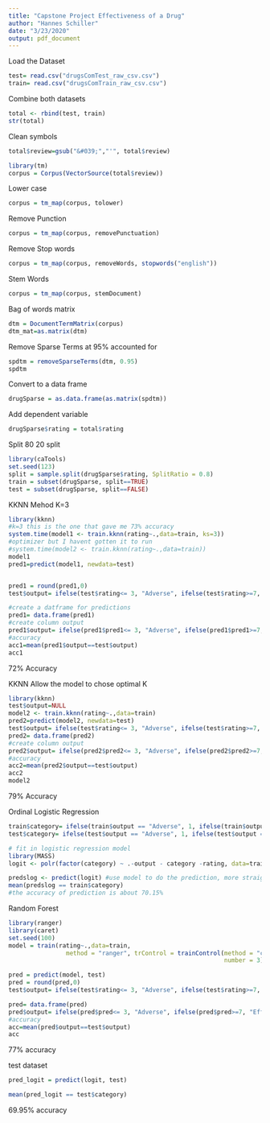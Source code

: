 ```yaml
---
title: "Capstone Project Effectiveness of a Drug"
author: "Hannes Schiller"
date: "3/23/2020"
output: pdf_document
---
```

Load the Dataset
```r
test= read.csv("drugsComTest_raw_csv.csv")
train= read.csv("drugsComTrain_raw_csv.csv")
```

Combine both datasets
```r
total <- rbind(test, train)
str(total)
```

Clean symbols
```r
total$review=gsub("&#039;","'", total$review)
```

```r
library(tm)
corpus = Corpus(VectorSource(total$review))
```

Lower case
```r
corpus = tm_map(corpus, tolower)
```

Remove Punction 
```r
corpus = tm_map(corpus, removePunctuation)
```

Remove Stop words
```r
corpus = tm_map(corpus, removeWords, stopwords("english"))
```

Stem Words
```r
corpus = tm_map(corpus, stemDocument)
```

Bag of words matrix
```r
dtm = DocumentTermMatrix(corpus)
dtm_mat=as.matrix(dtm)
```

Remove Sparse Terms at 95% accounted for
```r
spdtm = removeSparseTerms(dtm, 0.95)
spdtm
```

Convert to a data frame
```r
drugSparse = as.data.frame(as.matrix(spdtm))
```

Add dependent variable
```r
drugSparse$rating = total$rating
```

Split 80 20 split
```r
library(caTools)
set.seed(123)
split = sample.split(drugSparse$rating, SplitRatio = 0.8)
train = subset(drugSparse, split==TRUE)
test = subset(drugSparse, split==FALSE)
```

KKNN Mehod K=3
```r
library(kknn)
#k=3 this is the one that gave me 73% accuracy
system.time(model1 <- train.kknn(rating~.,data=train, ks=3))
#optimizer but I havent gotten it to run
#system.time(model2 <- train.kknn(rating~.,data=train))
model1
pred1=predict(model1, newdata=test)


pred1 = round(pred1,0)
test$output= ifelse(test$rating<= 3, "Adverse", ifelse(test$rating>=7, "Effective", "Ineffective"))

#create a datframe for predictions
pred1= data.frame(pred1)
#create column output
pred1$output= ifelse(pred1$pred1<= 3, "Adverse", ifelse(pred1$pred1>=7, "Effective", "Ineffective"))
#accuracy
acc1=mean(pred1$output==test$output)
acc1
```
72% Accuracy 

KKNN 
Allow the model to chose optimal K
```r
library(kknn)
test$output=NULL
model2 <- train.kknn(rating~.,data=train)
pred2=predict(model2, newdata=test)
test$output= ifelse(test$rating<= 3, "Adverse", ifelse(test$rating>=7, "Effective", "Ineffective"))
pred2= data.frame(pred2)
#create column output
pred2$output= ifelse(pred2$pred2<= 3, "Adverse", ifelse(pred2$pred2>=7, "Effective", "Ineffective"))
#accuracy
acc2=mean(pred2$output==test$output)
acc2
model2
```
79% Accuracy


Ordinal Logistic Regression
```r
train$category= ifelse(train$output == "Adverse", 1, ifelse(train$output == "Effective", 3, 2))
test$category= ifelse(test$output == "Adverse", 1, ifelse(test$output == "Effective", 3, 2))
```
```r
# fit in logistic regression model
library(MASS)
logit <- polr(factor(category) ~ .-output - category -rating, data=train)
```
```r
predslog <- predict(logit) #use model to do the prediction, more straight
mean(predslog == train$category)
#the accuracy of prediction is about 70.15%
```

Random Forest
```r
library(ranger)
library(caret)
set.seed(100)
model = train(rating~.,data=train,
                method = "ranger", trControl = trainControl(method = "cv",
                                                            number = 3), tuneLength = 2)

pred = predict(model, test)
pred = round(pred,0)
test$output= ifelse(test$rating<= 3, "Adverse", ifelse(test$rating>=7, "Effective", "Ineffective"))

pred= data.frame(pred)
pred$output= ifelse(pred$pred<= 3, "Adverse", ifelse(pred$pred>=7, "Effective", "Ineffective"))
#accuracy
acc=mean(pred$output==test$output)
acc
```
77% accuracy

test dataset
```r
pred_logit = predict(logit, test)
```
```r
mean(pred_logit == test$category)
```
69.95% accuracy

